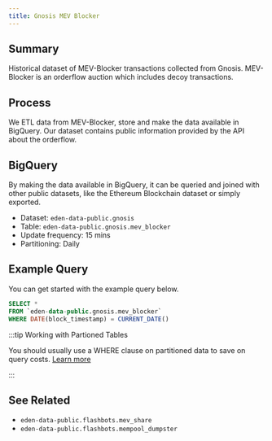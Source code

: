 ```yaml
---
title: Gnosis MEV Blocker
---
```


## Summary

Historical dataset of MEV-Blocker transactions collected from Gnosis. MEV-Blocker is an orderflow auction which includes decoy transactions.

## Process

We ETL data from MEV-Blocker, store and make the data available in BigQuery. Our dataset contains public information provided by the API about the orderflow.

## BigQuery

By making the data available in BigQuery, it can be queried and joined with other public datasets, like the Ethereum Blockchain dataset or simply exported.
* Dataset: `eden-data-public.gnosis`
* Table: `eden-data-public.gnosis.mev_blocker`
* Update frequency: 15 mins
* Partitioning: Daily

## Example Query

You can get started with the example query below.

```sql
SELECT *
FROM `eden-data-public.gnosis.mev_blocker` 
WHERE DATE(block_timestamp) = CURRENT_DATE()
```

:::tip Working with Partioned Tables

You should usually use a WHERE clause on partitioned data to save on query costs. [Learn more](https://cloud.google.com/bigquery/docs/partitioned-tables)

:::

## See Related

* `eden-data-public.flashbots.mev_share`
* `eden-data-public.flashbots.mempool_dumpster`